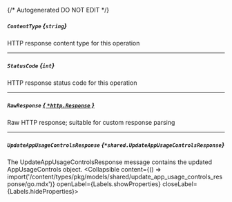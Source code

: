 {/* Autogenerated DO NOT EDIT  */}

##### `ContentType` *{`string`}*
HTTP response content type for this operation

---
##### `StatusCode` *{`int`}*
HTTP response status code for this operation

---
##### `RawResponse` [*{ `*http.Response` }*](https://pkg.go.dev/net/http#Response)
Raw HTTP response; suitable for custom response parsing

---
##### `UpdateAppUsageControlsResponse` *{`*shared.UpdateAppUsageControlsResponse`}*
The UpdateAppUsageControlsResponse message contains the updated AppUsageControls object.
<Collapsible content={() => import('/content/types/pkg/models/shared/update_app_usage_controls_response/go.mdx')} openLabel={Labels.showProperties} closeLabel={Labels.hideProperties}>
</Collapsible>


